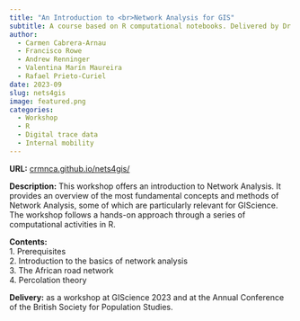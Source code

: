 ```yaml
---
title: "An Introduction to <br>Network Analysis for GIS"
subtitle: A course based on R computational notebooks. Delivered by Dr. Carmen Cabrera-Arnau and Prof. Francisco Rowe.
author: 
  - Carmen Cabrera-Arnau
  - Francisco Rowe
  - Andrew Renninger
  - Valentina Marín Maureira
  - Rafael Prieto-Curiel
date: 2023-09
slug: nets4gis
image: featured.png
categories:
  - Workshop
  - R
  - Digital trace data
  - Internal mobility
---
```


**URL:** [crmnca.github.io/nets4gis/](https://crmnca.github.io/nets4gis/)

**Description:** This workshop offers an introduction to Network Analysis. It provides an overview of the most fundamental concepts and methods of Network Analysis, some of which are particularly relevant for GIScience. The workshop follows a hands-on approach through a series of computational activities in R. 

**Contents:**<br>
1. Prerequisites<br>
2. Introduction to the basics of network analysis<br>
3. The African road network<br>
4. Percolation theory<br>

**Delivery:** as a workshop at GIScience 2023 and at the Annual Conference of
the British Society for Population Studies.

